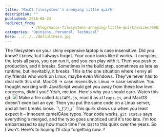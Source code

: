 ```yaml
---
title: 'MacOS filesystem''s annoying little quirk'
description: ""
published: 2016-08-23
redirect_from: 
            - /blog/macos-filesystems-annoying-little-quirk/swizec/6963
categories: "Opinions, Personal, Technical"
hero: ../../../defaultHero.jpg
---
```


The filesystem on your shiny expensive laptop is case insensitive. Did you know? I know, but I always forget. Your code looks like it works. It compiles, the tests all pass, you can run it, and you can play with it. Then you push to production, and it breaks. Sometimes in the build step, sometimes as late as runtime, but inevitably, it breaks. This is the one situation where I envy all my friends who work on Linux, maybe even Windows. They've never had to deal with this shit. MacOS → case insensitive. Linux → case sensitive. You thought working with JavaScript would get you away from these low level concerns, didn't you? Yeah, me too. Here's why you should care. Watch this gif: ![](./img/iQpaLXA.gif) Make a file called `ALLCAPS.js`, read it as `allcaps.js`, and MacOS doesn't even bat an eye. Then you put the same code on a Linux server, and all hell breaks loose. ¯\\\_(ツ)\_/¯ This quirk shows up when you least expect it – innocent camelCAse typos. Your code works, `git status` says everything's merged, and the typo goes unnoticed until it's too late. I'm too embarrassed to say how much time I've lost to this quirk over the years. So I won't. Here's to hoping I'll stop forgetting now. ?
